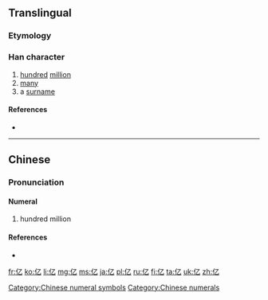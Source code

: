 {{also|億}}<!-- may be replaced by zh-forms -->
==Translingual==
{{stroke order|type=animate}}

===Etymology===
{{Han simp|億|f=意|t=乙}}

===Han character===
{{Han char|rn=9|rad=人|as=01|sn=3|four=|canj=人弓 (ON), X人弓 (XON)|ids=⿰[[亻]][[乙]]}}

# [[hundred]] [[million]]
# [[many]]
# a [[surname]]

====References====
* {{Han ref|kx=0091.051|hdz=10103.040|uh=4EBF|ud=20159}}

[[Category:Chinese numeral symbols]]
[[Category:Chinese numerals]]

----

==Chinese==
{{zh-hanzi-box|亿|[[億]]}}

===Pronunciation===
{{zh-pron
|m=yì,shén
|c=jik1
|mn=ek
|mc=y
|oc=y
|ma=zh-yì.ogg
|cat=num
}}

====Numeral====
{{cmn-car-num|s}}

# hundred million

====References====
* {{cite web
| url = http://www.mdbg.net/chindict/chindict.php?page=worddict&wdrst=0&wdqb=亿
| title = 亿
| work = MDBG English to Chinese dictionary ( Based on CC-CEDICT )
| language = Mandarin/English
| accessdate = 2014-02-14}}

[[fr:亿]]
[[ko:亿]]
[[li:亿]]
[[mg:亿]]
[[ms:亿]]
[[ja:亿]]
[[pl:亿]]
[[ru:亿]]
[[fi:亿]]
[[ta:亿]]
[[uk:亿]]
[[zh:亿]]